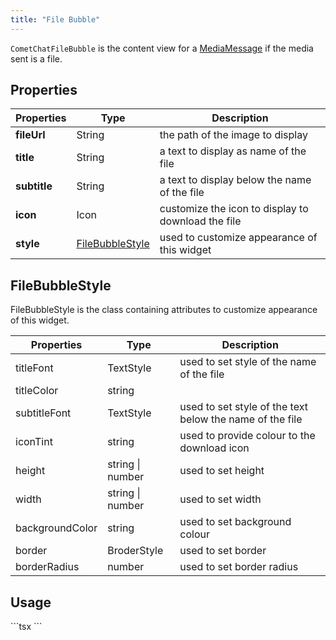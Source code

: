 ```yaml
---
title: "File Bubble"
---
```


`CometChatFileBubble` is the content view for a [MediaMessage](/docs/sdk/react-native/send-message#media-message) if the media sent is a file.

## Properties

| Properties   | Type                                                                        | Description                                        |
| ------------ | --------------------------------------------------------------------------- | -------------------------------------------------- |
| **fileUrl**  | String                                                                      | the path of the image to display                   |
| **title**    | String                                                                      | a text to display as name of the file              |
| **subtitle** | String                                                                      | a text to display below the name of the file       |
| **icon**     | Icon                                                                        | customize the icon to display to download the file |
| **style**    | [FileBubbleStyle](/docs/ui-kit/react-native/v4/file-bubble#filebubblestyle) | used to customize appearance of this widget        |

## FileBubbleStyle

FileBubbleStyle is the class containing attributes to customize appearance of this widget.

| Properties      | Type             | Description                                              |
| --------------- | ---------------- | -------------------------------------------------------- |
| titleFont       | TextStyle        | used to set style of the name of the file                |
| titleColor      | string           |                                                          |
| subtitleFont    | TextStyle        | used to set style of the text below the name of the file |
| iconTint        | string           | used to provide colour to the download icon              |
| height          | string \| number | used to set height                                       |
| width           | string \| number | used to set width                                        |
| backgroundColor | string           | used to set background colour                            |
| border          | BroderStyle      | used to set border                                       |
| borderRadius    | number           | used to set border radius                                |

## Usage

<Tabs>
<Tab title="TypeScript">
```tsx
<CometChatFileBubble 
  fileUrl='https://images.pexels.com/photos/1496372/pexels-photo-1496372.jpeg',
  style= {{borderRadius: 6}}
/>
```

</Tab>

</Tabs>
